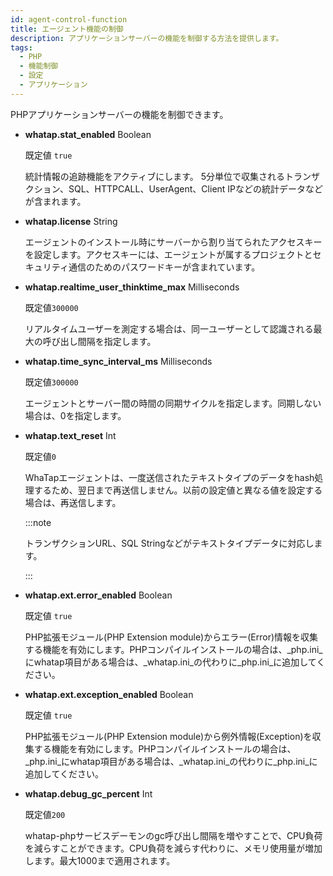 ```yaml
---
id: agent-control-function
title: エージェント機能の制御
description: アプリケーションサーバーの機能を制御する方法を提供します。
tags:
  - PHP
  - 機能制御
  - 設定
  - アプリケーション
---
```


PHPアプリケーションサーバーの機能を制御できます。

- **whatap.stat_enabled** <span class='type'>Boolean</span>

  既定値 `true`

  統計情報の追跡機能をアクティブにします。 5分単位で収集されるトランザクション、SQL、HTTPCALL、UserAgent、Client IPなどの統計データなどが含まれます。

- **whatap.license** <span class='type'>String</span>

  エージェントのインストール時にサーバーから割り当てられたアクセスキーを設定します。アクセスキーには、エージェントが属するプロジェクトとセキュリティ通信のためのパスワードキーが含まれています。

- **whatap.realtime_user_thinktime_max** <span class='type'>Milliseconds</span>

  既定値`300000`

  リアルタイムユーザーを測定する場合は、同一ユーザーとして認識される最大の呼び出し間隔を指定します。

- **whatap.time_sync_interval_ms** <span class='type'>Milliseconds</span>

  既定値`300000`

  エージェントとサーバー間の時間の同期サイクルを指定します。同期しない場合は、0を指定します。

- **whatap.text_reset** <span class='type'>Int</span>

  既定値`0`

  WhaTapエージェントは、一度送信されたテキストタイプのデータをhash処理するため、翌日まで再送信しません。以前の設定値と異なる値を設定する場合は、再送信します。

  :::note

  トランザクションURL、SQL Stringなどがテキストタイプデータに対応します。

  :::

- **whatap.ext.error_enabled** <span class='type'>Boolean</span>

  既定値 `true`

  PHP拡張モジュール(PHP Extension module)からエラー(Error)情報を収集する機能を有効にします。PHPコンパイルインストールの場合は、_php.ini_にwhatap項目がある場合は、_whatap.ini_の代わりに_php.ini_に追加してください。


<Phprestartapply />

- **whatap.ext.exception_enabled** <span class='type'>Boolean</span>

  既定値 `true`

  PHP拡張モジュール(PHP Extension module)から例外情報(Exception)を収集する機能を有効にします。PHPコンパイルインストールの場合は、_php.ini_にwhatap項目がある場合は、_whatap.ini_の代わりに_php.ini_に追加してください。

<Phprestartapply />

- **whatap.debug_gc_percent** <span class='type'>Int</span>

  既定値`200`

  whatap-phpサービスデーモンのgc呼び出し間隔を増やすことで、CPU負荷を減らすことができます。CPU負荷を減らす代わりに、メモリ使用量が増加します。最大1000まで適用されます。
